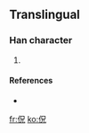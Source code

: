 ==Translingual==

===Han character===
{{Han char|rn=9|rad=人|as=05|sn=7|four=|canj=人口竹山 (ORHU)}}

# {{defn|Han}}

====References====
* {{Han ref|kx=0100.021|dkj=|dj=|hdz=|uh=3446|ud=13382|bh=|bd=}}

[[fr:㑆]]
[[ko:㑆]]